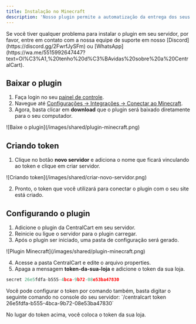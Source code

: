 ```yaml
---
title: Instalação no Minecraft
description: 'Nosso plugin permite a automatização da entrega dos seus produtos.'
---
```


<Note>
  Se você tiver qualquer problema para instalar o plugin em seu servidor, por favor, 
  entre em contato com a  nossa equipe de suporte em nosso 
  [Discord](https://discord.gg/2FwrfJySFm) ou 
  [WhatsApp](https://wa.me/5515992647447?text=Ol%C3%A1,%20tenho%20d%C3%BAvidas%20sobre%20a%20CentralCart).
</Note>

## Baixar o plugin

1. Faça login no seu [painel de controle](https://app.centralcart.com.br).
2. Navegue até [Configurações -> Integrações -> Conectar ao Minecraft](https://app.centralcart.com.br/settings/plugin/minecraft).
3. Agora, basta clicar em **download** que o plugin será baixado diretamente para o seu computador.

<Frame>
  ![Baixe o plugin](/images/shared/plugin-minecraft.png)
</Frame>

## Criando token
1. Clique no botão **novo servidor** e adiciona o nome que ficará vinculando ao token e clique em criar servidor.

<Frame>
  ![Criando token](/images/shared/criar-novo-servidor.png)
</Frame>

2. Pronto, o token que você utilizará para conectar o plugin com o seu site está criado.

## Configurando o plugin

1. Adicione o plugin da CentralCart em seu servidor.
2. Reinicie ou ligue o servidor para o plugin carregar.
3. Após o plugin ser iniciado, uma pasta de configuração será gerado. 

<Frame>
  ![Plugin Minecraft](/images/shared/plugin-minecraft.png)
</Frame>

4. Acesse a pasta CentralCart e edite o arquivo properties.
5. Apaga a mensagem **token-da-sua-loja** e adicione o token da sua loja.

```javascript properties.yml
secret 26e5fdfa-b555-4bca-9b72-08e53ba47830
```

<Note>
Você pode configurar o token por comando também, basta digitar o seguinte comando no console do seu servidor: `/centralcart token 26e5fdfa-b555-4bca-9b72-08e53ba47830`

No lugar do token acima, você coloca o token da sua loja.
</Note>